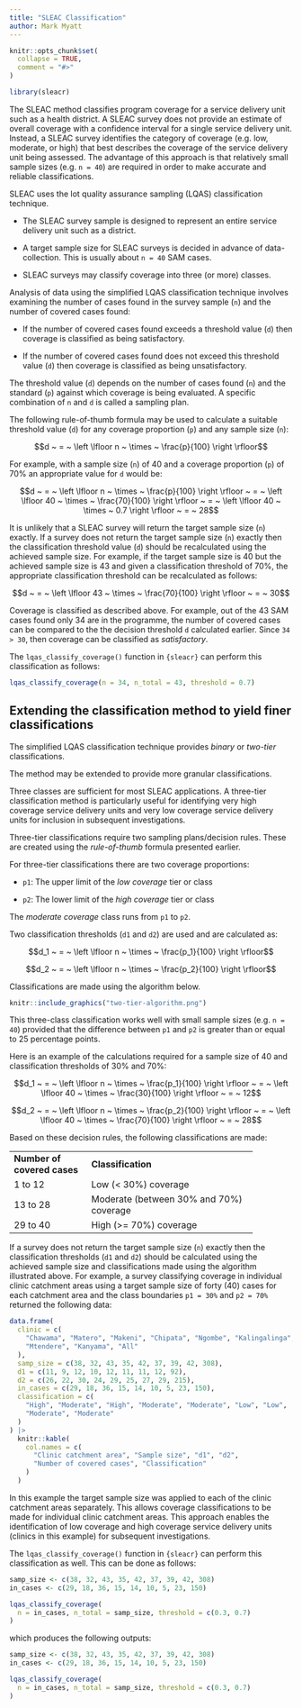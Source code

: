 ```yaml
---
title: "SLEAC Classification"
author: Mark Myatt
---
```


```r
knitr::opts_chunk$set(
  collapse = TRUE,
  comment = "#>"
)
```

```r
library(sleacr)
```

The SLEAC method classifies program coverage for a service delivery unit such as a health district. A SLEAC survey does not provide an estimate of overall coverage with a confidence interval for a single service delivery unit. Instead, a SLEAC survey identifies the category of coverage (e.g. low, moderate, or high) that best describes the coverage of the service delivery unit being assessed. The advantage of this approach is that relatively small sample sizes (e.g. `n = 40`) are required in order to make accurate and reliable classifications.

SLEAC uses the lot quality assurance sampling (LQAS) classification technique.

* The SLEAC survey sample is designed to represent an entire service delivery unit such as a district.
      
* A target sample size for SLEAC surveys is decided in advance of data-collection. This  is usually about `n = 40` SAM cases.

* SLEAC surveys may classify coverage into three (or more) classes.

Analysis of data using the simplified LQAS classification technique involves examining the number of cases found in the survey sample (`n`) and the number of covered cases found:

* If the number of covered cases found exceeds a threshold value (`d`) then coverage is classified as being satisfactory.
      
* If the number of covered cases found does not exceed this threshold value (`d`) then coverage is classified as being unsatisfactory.

The threshold value (`d`) depends on the number of cases found (`n`) and the standard (`p`) against which coverage is being evaluated. A specific combination of `n` and `d` is called a sampling plan.

The following rule-of-thumb formula may be used to calculate a suitable threshold value (`d`) for any coverage proportion (`p`) and any sample size (`n`):

$$d ~ = ~ \left \lfloor n ~ \times ~ \frac{p}{100} \right \rfloor$$

For example, with a sample size (`n`) of 40 and a coverage proportion (`p`) of 70% an appropriate value for `d` would be:

$$d ~ = ~ \left \lfloor n ~ \times ~ \frac{p}{100} \right \rfloor ~ = ~ \left \lfloor 40 ~ \times ~ \frac{70}{100} \right \rfloor ~ = ~ \left \lfloor 40 ~ \times ~ 0.7 \right \rfloor ~ = ~ 28$$

It is unlikely that a SLEAC survey will return the target sample size (`n`) exactly. If a survey does not return the target sample size (`n`) exactly then the classification threshold value (`d`) should be recalculated using the achieved sample size. For example, if the target sample size is 40 but the achieved sample size is 43 and given a classification threshold of 70%, the appropriate classification threshold can be recalculated as follows:

$$d ~ = ~ \left \lfloor 43 ~ \times ~ \frac{70}{100} \right \rfloor ~ = ~ 30$$

Coverage is classified as described above. For example, out of the 43 SAM cases found only 34 are in the programme, the number of covered cases can be compared to the the decision threshold `d` calculated earlier. Since `34 > 30`, then coverage can be classified as *satisfactory*.

The `lqas_classify_coverage()` function in `{sleacr}` can perform this classification as follows:

```r
lqas_classify_coverage(n = 34, n_total = 43, threshold = 0.7)
```

## Extending the classification method to yield finer classifications

The simplified LQAS classification technique provides *binary* or *two-tier* classifications.

The method may be extended to provide more granular classifications.

Three classes are sufficient for most SLEAC applications. A three-tier classification method is particularly useful for identifying very high coverage service delivery units and very low coverage service delivery units for inclusion in subsequent investigations.

Three-tier classifications require two sampling plans/decision rules. These are created using the *rule-of-thumb* formula presented earlier.

For three-tier classifications there are two coverage proportions:

* `p1`:	The upper limit of the *low coverage* tier or class

* `p2`:	The lower limit of the *high coverage* tier or class

The *moderate coverage* class runs from `p1` to `p2`.

Two classification thresholds (`d1` and `d2`) are used and are calculated as:

$$d_1 ~ = ~ \left \lfloor n ~ \times ~ \frac{p_1}{100} \right \rfloor$$

$$d_2 ~ = ~ \left \lfloor n ~ \times ~ \frac{p_2}{100} \right \rfloor$$

Classifications are made using the algorithm below.

```r
knitr::include_graphics("two-tier-algorithm.png")
```

This three-class classification works well with small sample sizes (e.g. `n = 40`) provided that the difference between `p1` and `p2` is greater than or equal to 25 percentage points.

Here is an example of the calculations required for a sample size of 40 and classification thresholds of 30% and 70%:

$$d_1 ~ = ~ \left \lfloor n ~ \times ~ \frac{p_1}{100} \right \rfloor ~ = ~ \left \lfloor 40 ~ \times ~ \frac{30}{100} \right \rfloor ~ = ~ 12$$

$$d_2 ~ = ~ \left \lfloor n ~ \times ~ \frac{p_2}{100} \right \rfloor ~ = ~ \left \lfloor 40 ~ \times ~ \frac{70}{100} \right \rfloor ~ = ~ 28$$

Based on these decision rules, the following classifications are made:

+-------------------+-----------------------------------------+
| **Number of**     | **Classification**                      |
| **covered cases** |                                         |
+-------------------+-----------------------------------------+
| 1 to 12           | Low (< 30%) coverage                    |
+-------------------+-----------------------------------------+
| 13 to 28          | Moderate (between 30% and 70%) coverage |
+-------------------+-----------------------------------------+
| 29 to 40          | High (>= 70%) coverage                  |
+-------------------+-----------------------------------------+

If a survey does not return the target sample size (`n`) exactly then the classification thresholds (`d1` and `d2`) should be calculated using the achieved sample size and classifications made using the algorithm illustrated above. For example, a survey classifying coverage in individual clinic catchment areas using a target sample size of forty (40) cases for each catchment area and the class boundaries `p1 = 30%` and `p2 = 70%` returned the following data:

```r
data.frame(
  clinic = c(
    "Chawama", "Matero", "Makeni", "Chipata", "Ngombe", "Kalingalinga",
    "Mtendere", "Kanyama", "All"
  ),
  samp_size = c(38, 32, 43, 35, 42, 37, 39, 42, 308),
  d1 = c(11, 9, 12, 10, 12, 11, 11, 12, 92),
  d2 = c(26, 22, 30, 24, 29, 25, 27, 29, 215),
  in_cases = c(29, 18, 36, 15, 14, 10, 5, 23, 150),
  classification = c(
    "High", "Moderate", "High", "Moderate", "Moderate", "Low", "Low", 
    "Moderate", "Moderate"
  )
) |>
  knitr::kable(
    col.names = c(
      "Clinic catchment area", "Sample size", "d1", "d2", 
      "Number of covered cases", "Classification"
    )
  )
```

In this example the target sample size was applied to each of the clinic catchment areas separately. This allows coverage classifications to be made for individual clinic catchment areas. This approach enables the identification of low coverage and high coverage service delivery units (clinics in this example) for subsequent investigations.

The `lqas_classify_coverage()` function in `{sleacr}` can perform this classification as well. This can be done as follows:

```r
samp_size <- c(38, 32, 43, 35, 42, 37, 39, 42, 308)
in_cases <- c(29, 18, 36, 15, 14, 10, 5, 23, 150)

lqas_classify_coverage(
  n = in_cases, n_total = samp_size, threshold = c(0.3, 0.7)
)
```

which produces the following outputs:

```r
samp_size <- c(38, 32, 43, 35, 42, 37, 39, 42, 308)
in_cases <- c(29, 18, 36, 15, 14, 10, 5, 23, 150)

lqas_classify_coverage(
  n = in_cases, n_total = samp_size, threshold = c(0.3, 0.7)
)
```